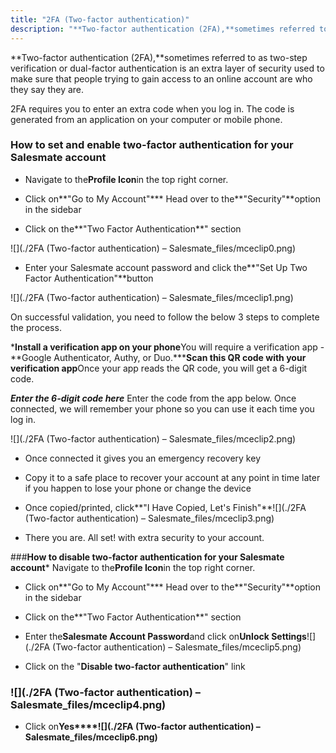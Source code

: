 ```yaml
---
title: "2FA (Two-factor authentication)"
description: "**Two-factor authentication (2FA),**sometimes referred to as two-step verification or dual-factor authentication is an extra layer of security used to..."
---
```


**Two-factor authentication (2FA),**sometimes referred to as two-step verification or dual-factor authentication is an extra layer of security used to make sure that people trying to gain access to an online account are who they say they are.

2FA requires you to enter an extra code when you log in. The code is generated from an application on your computer or mobile phone.


### How to set and enable two-factor authentication for your Salesmate account


*   Navigate to the**Profile Icon**in the top right corner.

*   Click on**"Go to My Account"***   Head over to the**"Security"**option in the sidebar

*   Click on the**"Two Factor Authentication**" section

![](./2FA (Two-factor authentication) – Salesmate_files/mceclip0.png)


*   Enter your Salesmate account password and click the**"Set Up Two Factor Authentication"**button

![](./2FA (Two-factor authentication) – Salesmate_files/mceclip1.png)

On successful validation, you need to follow the below 3 steps to complete the process.


***Install a verification app on your phone**You will require a verification app -**Google Authenticator, Authy, or Duo.*****Scan this QR code with your verification app**Once your app reads the QR code, you will get a 6-digit code.

***Enter the 6-digit code here***   Enter the code from the app below. Once connected, we will remember your phone so you can use it each time you log in.

![](./2FA (Two-factor authentication) – Salesmate_files/mceclip2.png)


*   Once connected it gives you an emergency recovery key

*   Copy it to a safe place to recover your account at any point in time later if you happen to lose your phone or change the device

*   Once copied/printed, click**"I Have Copied, Let's Finish"**![](./2FA (Two-factor authentication) – Salesmate_files/mceclip3.png)


*   There you are. All set! with extra security to your account.


###**How to disable two-factor authentication for your Salesmate account***   Navigate to the**Profile Icon**in the top right corner.

*   Click on**"Go to My Account"***   Head over to the**"Security"**option in the sidebar

*   Click on the**"Two Factor Authentication**" section

*   Enter the**Salesmate Account Password**and click on**Unlock Settings**![](./2FA (Two-factor authentication) – Salesmate_files/mceclip5.png)


*   Click on the "**Disable two-factor authentication**" link


### ![](./2FA (Two-factor authentication) – Salesmate_files/mceclip4.png)


*   Click on**Yes****![](./2FA (Two-factor authentication) – Salesmate_files/mceclip6.png)**

